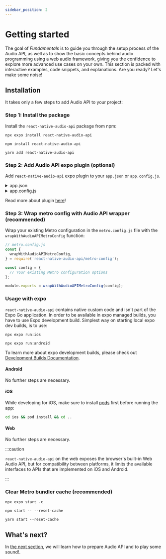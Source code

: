 ```yaml
---
sidebar_position: 2
---
```



# Getting started

The goal of _Fundamentals_ is to guide you through the setup process of the Audio API, as well as to show the basic concepts behind audio programming using a web audio framework, giving you the confidence to explore more advanced use cases on your own. This section is packed with interactive examples, code snippets, and explanations. Are you ready? Let's make some noise!

## Installation

It takes only a few steps to add Audio API to your project:

### Step 1: Install the package

Install the `react-native-audio-api` package from npm:

<Tabs groupId="package-managers">
  <TabItem value="expo" label="EXPO" default>

    npx expo install react-native-audio-api

  </TabItem>
  <TabItem value="npm" label="NPM">

    npm install react-native-audio-api

  </TabItem>
  <TabItem value="yarn" label="YARN">

    yarn add react-native-audio-api

  </TabItem>
</Tabs>

### Step 2: Add Audio API expo plugin (optional)

Add `react-native-audio-api` expo plugin to your `app.json` or `app.config.js`.

<details>
<summary>app.json</summary>
```javascript
{
  "plugins": [
    [
      "react-native-audio-api",
      {
        "iosBackgroundMode": true,
        "iosMicrophonePermission": "This app requires access to the microphone to record audio.",
        "androidPermissions" : [
          "android.permission.MODIFY_AUDIO_SETTINGS",
          "android.permission.FOREGROUND_SERVICE",
          "android.permission.FOREGROUND_SERVICE_MEDIA_PLAYBACK"
        ],
        "androidForegroundService": true,
        "androidFSTypes": [
          "mediaPlayback"
        ]
      }
    ]
  ]
}
```
</details>

<details>
<summary>app.config.js</summary>
```javascript
export default {
  ...
  "plugins": [
    [
      "react-native-audio-api",
      {
        "iosBackgroundMode": true,
        "androidPermissions" : [
          "android.permission.MODIFY_AUDIO_SETTINGS",
          "android.permission.FOREGROUND_SERVICE",
          "android.permission.FOREGROUND_SERVICE_MEDIA_PLAYBACK"
        ],
        "androidForegroundService": true,
        "androidFSTypes": [
          "mediaPlayback"
        ]
      }
    ]
  ]
};
```
</details>

Read more about plugin [here](/docs/other/audio-api-plugin)!

### Step 3: Wrap metro config with Audio API wrapper (recommended)

Wrap your existing Metro configuration in the `metro.config.js` file with the `wrapWithAudioAPIMetroConfig` function:

```javascript
// metro.config.js
const {
  wrapWithAudioAPIMetroConfig,
} = require('react-native-audio-api/metro-config');

const config = {
  // Your existing Metro configuration options
};

module.exports = wrapWithAudioAPIMetroConfig(config);
```

### Usage with expo

`react-native-audio-api` contains native custom code and isn't part of the Expo Go application. In order to be available in expo managed builds, you have to use Expo development build. Simplest way on starting local expo dev builds, is to use:

<Tabs groupId="expoStart">
  <TabItem value="ios" label="iOS" default>

    npx expo run:ios

  </TabItem>
  <TabItem value="android" label="Android">

    npx expo run:android

  </TabItem>
</Tabs>

To learn more about expo development builds, please check out [Development Builds Documentation](https://docs.expo.dev/develop/development-builds/introduction/).

#### Android

No further steps are necessary.

#### iOS

While developing for iOS, make sure to install [pods](https://cocoapods.org) first before running the app:

```bash
cd ios && pod install && cd ..
```

#### Web

No further steps are necessary.

:::caution

`react-native-audio-api` on the web exposes the browser's built-in Web Audio API, but for compatibility between platforms, it limits the available interfaces to APIs that are implemented on iOS and Android.

:::

### Clear Metro bundler cache (recommended)

<Tabs groupId="package-managers">
  <TabItem value="expo" label="EXPO" default>

    npx expo start -c

  </TabItem>
  <TabItem value="npm" label="NPM">

    npm start -- --reset-cache

  </TabItem>
  <TabItem value="yarn" label="YARN">

    yarn start --reset-cache

  </TabItem>
</Tabs>

## What's next?

In [the next section](/docs/guides/lets-make-some-noise), we will learn how to prepare Audio API and to play some sound!.

